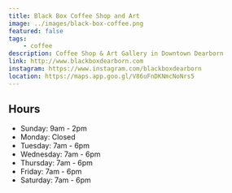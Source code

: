 ```yaml
---
title: Black Box Coffee Shop and Art
image: ../images/black-box-coffee.png
featured: false
tags:
    - coffee
description: Coffee Shop & Art Gallery in Downtown Dearborn
link: http://www.blackboxdearborn.com
instagram: https://www.instagram.com/blackboxdearborn
location: https://maps.app.goo.gl/V86uFnDKNmcNoNrs5
---
```


## Hours

- Sunday: 9am - 2pm
- Monday: Closed
- Tuesday: 7am - 6pm
- Wednesday: 7am - 6pm
- Thursday: 7am - 6pm
- Friday: 7am - 6pm
- Saturday: 7am - 6pm